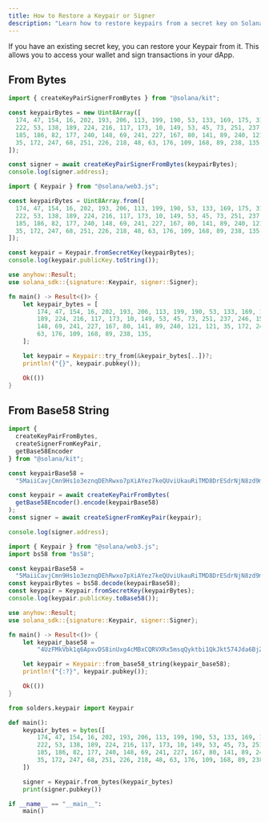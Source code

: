 ```yaml
---
title: How to Restore a Keypair or Signer
description: "Learn how to restore keypairs from a secret key on Solana."
---
```


If you have an existing secret key, you can restore your Keypair from it. This
allows you to access your wallet and sign transactions in your dApp.

## From Bytes

<CodeTabs storage="cookbook" flags="r">

```ts !! title="Kit"
import { createKeyPairSignerFromBytes } from "@solana/kit";

const keypairBytes = new Uint8Array([
  174, 47, 154, 16, 202, 193, 206, 113, 199, 190, 53, 133, 169, 175, 31, 56,
  222, 53, 138, 189, 224, 216, 117, 173, 10, 149, 53, 45, 73, 251, 237, 246, 15,
  185, 186, 82, 177, 240, 148, 69, 241, 227, 167, 80, 141, 89, 240, 121, 121,
  35, 172, 247, 68, 251, 226, 218, 48, 63, 176, 109, 168, 89, 238, 135
]);

const signer = await createKeyPairSignerFromBytes(keypairBytes);
console.log(signer.address);
```

```ts !! title="Legacy"
import { Keypair } from "@solana/web3.js";

const keypairBytes = Uint8Array.from([
  174, 47, 154, 16, 202, 193, 206, 113, 199, 190, 53, 133, 169, 175, 31, 56,
  222, 53, 138, 189, 224, 216, 117, 173, 10, 149, 53, 45, 73, 251, 237, 246, 15,
  185, 186, 82, 177, 240, 148, 69, 241, 227, 167, 80, 141, 89, 240, 121, 121,
  35, 172, 247, 68, 251, 226, 218, 48, 63, 176, 109, 168, 89, 238, 135
]);

const keypair = Keypair.fromSecretKey(keypairBytes);
console.log(keypair.publicKey.toString());
```

```rs !! title="Rust"
use anyhow::Result;
use solana_sdk::{signature::Keypair, signer::Signer};

fn main() -> Result<()> {
    let keypair_bytes = [
        174, 47, 154, 16, 202, 193, 206, 113, 199, 190, 53, 133, 169, 175, 31, 56, 222, 53, 138,
        189, 224, 216, 117, 173, 10, 149, 53, 45, 73, 251, 237, 246, 15, 185, 186, 82, 177, 240,
        148, 69, 241, 227, 167, 80, 141, 89, 240, 121, 121, 35, 172, 247, 68, 251, 226, 218, 48,
        63, 176, 109, 168, 89, 238, 135,
    ];

    let keypair = Keypair::try_from(&keypair_bytes[..])?;
    println!("{}", keypair.pubkey());

    Ok(())
}
```

</CodeTabs>

## From Base58 String

<CodeTabs storage="cookbook" flags="r">

```ts !! title="Kit"
import {
  createKeyPairFromBytes,
  createSignerFromKeyPair,
  getBase58Encoder
} from "@solana/kit";

const keypairBase58 =
  "5MaiiCavjCmn9Hs1o3eznqDEhRwxo7pXiAYez7keQUviUkauRiTMD8DrESdrNjN8zd9mTmVhRvBJeg5vhyvgrAhG";

const keypair = await createKeyPairFromBytes(
  getBase58Encoder().encode(keypairBase58)
);
const signer = await createSignerFromKeyPair(keypair);

console.log(signer.address);
```

```ts !! title="Legacy"
import { Keypair } from "@solana/web3.js";
import bs58 from "bs58";

const keypairBase58 =
  "5MaiiCavjCmn9Hs1o3eznqDEhRwxo7pXiAYez7keQUviUkauRiTMD8DrESdrNjN8zd9mTmVhRvBJeg5vhyvgrAhG";
const keypairBytes = bs58.decode(keypairBase58);
const keypair = Keypair.fromSecretKey(keypairBytes);
console.log(keypair.publicKey.toBase58());
```

```rust !! title="Rust"
use anyhow::Result;
use solana_sdk::{signature::Keypair, signer::Signer};

fn main() -> Result<()> {
    let keypair_base58 =
        "4UzFMkVbk1q6ApxvDS8inUxg4cMBxCQRVXRx5msqQyktbi1QkJkt574Jda6BjZThSJi54CHfVoLFdVFX8XFn233L";

    let keypair = Keypair::from_base58_string(keypair_base58);
    println!("{:?}", keypair.pubkey());

    Ok(())
}
```

```py !! title="Python"
from solders.keypair import Keypair

def main():
    keypair_bytes = bytes([
        174, 47, 154, 16, 202, 193, 206, 113, 199, 190, 53, 133, 169, 175, 31, 56,
        222, 53, 138, 189, 224, 216, 117, 173, 10, 149, 53, 45, 73, 251, 237, 246, 15,
        185, 186, 82, 177, 240, 148, 69, 241, 227, 167, 80, 141, 89, 240, 121, 121,
        35, 172, 247, 68, 251, 226, 218, 48, 63, 176, 109, 168, 89, 238, 135
    ])

    signer = Keypair.from_bytes(keypair_bytes)
    print(signer.pubkey())

if __name__ == "__main__":
    main()
```

</CodeTabs>
